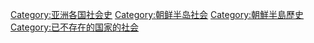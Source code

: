 [[Category:亚洲各国社会史|Category:亚洲各国社会史]]
[[Category:朝鲜半岛社会|Category:朝鲜半岛社会]]
[[Category:朝鮮半島歷史|Category:朝鮮半島歷史]]
[[Category:已不存在的国家的社会|Category:已不存在的国家的社会]]